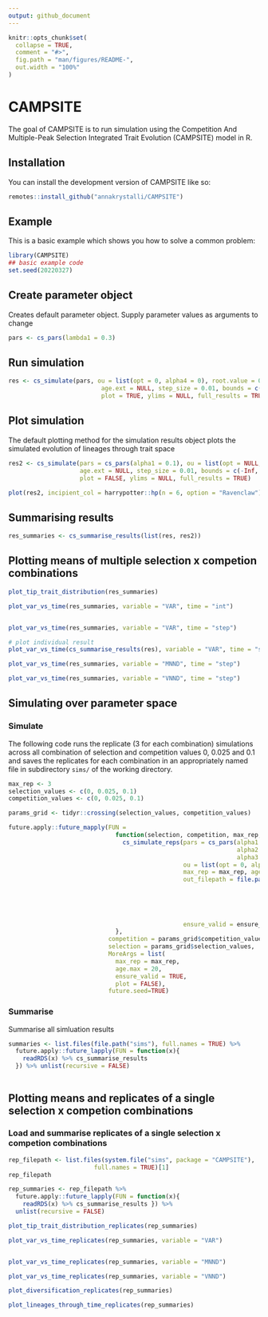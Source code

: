```yaml
---
output: github_document
---
```


<!-- README.md is generated from README.Rmd. Please edit that file -->

```r
knitr::opts_chunk$set(
  collapse = TRUE,
  comment = "#>",
  fig.path = "man/figures/README-",
  out.width = "100%"
)
```

# CAMPSITE

<!-- badges: start -->
<!-- badges: end -->

The goal of CAMPSITE is to run simulation using the Competition And Multiple-Peak Selection Integrated Trait Evolution (CAMPSITE) model in R.

## Installation

You can install the development version of CAMPSITE like so:

``` r
remotes::install_github("annakrystalli/CAMPSITE")
```

## Example

This is a basic example which shows you how to solve a common problem:

```r
library(CAMPSITE)
## basic example code
set.seed(20220327)
```

## Create parameter object

Creates default parameter object. Supply parameter values as arguments to change

```r
pars <- cs_pars(lambda1 = 0.3)
```


## Run simulation

```r
res <- cs_simulate(pars, ou = list(opt = 0, alpha4 = 0), root.value = 0, age.max = 10, 
                          age.ext = NULL, step_size = 0.01, bounds = c(-Inf, Inf), 
                          plot = TRUE, ylims = NULL, full_results = TRUE) 
```


## Plot simulation

The default plotting method for the simulation results object plots the simulated evolution of lineages through trait space


```r

res2 <- cs_simulate(pars = cs_pars(alpha1 = 0.1), ou = list(opt = NULL, alpha4 = NULL), root.value = 0, age.max = 10, 
                    age.ext = NULL, step_size = 0.01, bounds = c(-Inf, Inf), 
                    plot = FALSE, ylims = NULL, full_results = TRUE) 
```


```r
plot(res2, incipient_col = harrypotter::hp(n = 6, option = "Ravenclaw")[6])
```


## Summarising results

```r
res_summaries <- cs_summarise_results(list(res, res2))
```

## Plotting means of multiple selection x competion combinations

```r
plot_tip_trait_distribution(res_summaries)

plot_var_vs_time(res_summaries, variable = "VAR", time = "int")


plot_var_vs_time(res_summaries, variable = "VAR", time = "step")

# plot individual result
plot_var_vs_time(cs_summarise_results(res), variable = "VAR", time = "step")

plot_var_vs_time(res_summaries, variable = "MNND", time = "step")

plot_var_vs_time(res_summaries, variable = "VNND", time = "step")
```




## Simulating over parameter space

### Simulate

The following code runs the replicate (3 for each combination) simulations across all combination of selection and competition values 0, 0.025 and 0.1 and saves the replicates for each combination in an appropriately named file in subdirectory `sims/` of the working directory. 

```r

max_rep <- 3
selection_values <- c(0, 0.025, 0.1)
competition_values <- c(0, 0.025, 0.1)

params_grid <- tidyr::crossing(selection_values, competition_values)

future.apply::future_mapply(FUN = 
                              function(selection, competition, max_rep, age.max, ensure_valid, plot) {
                                cs_simulate_reps(pars = cs_pars(alpha1 = competition, 
                                                                alpha2 = competition,
                                                                alpha3 = selection),
                                                 ou = list(opt = 0, alpha4 = selection),
                                                 max_rep = max_rep, age.max = age.max,
                                                 out_filepath = file.path("sims", 
                                                                          paste0("comp-", competition, 
                                                                                 "_selec-", selection, 
                                                                                 "_reps-", max_rep, 
                                                                                 "_", Sys.Date(),
                                                                                 ".rds")),
                                                 ensure_valid = ensure_valid, plot = plot)
                              }, 
                            competition = params_grid$competition_values, 
                            selection = params_grid$selection_values, 
                            MoreArgs = list(
                              max_rep = max_rep,
                              age.max = 20,
                              ensure_valid = TRUE,
                              plot = FALSE),
                            future.seed=TRUE)


```

### Summarise

Summarise all simluation results

```r
summaries <- list.files(file.path("sims"), full.names = TRUE) %>%
  future.apply::future_lapply(FUN = function(x){
    readRDS(x) %>% cs_summarise_results
  }) %>% unlist(recursive = FALSE)



```





## Plotting means and replicates of a single selection x competion combinations

### Load and summarise replicates of a single selection x competion combinations


```r
rep_filepath <- list.files(system.file("sims", package = "CAMPSITE"), 
                        full.names = TRUE)[1]
rep_filepath

rep_summaries <- rep_filepath %>%
  future.apply::future_lapply(FUN = function(x){
    readRDS(x) %>% cs_summarise_results }) %>% 
  unlist(recursive = FALSE)

```




```r
plot_tip_trait_distribution_replicates(rep_summaries)

plot_var_vs_time_replicates(rep_summaries, variable = "VAR")


plot_var_vs_time_replicates(rep_summaries, variable = "MNND")

plot_var_vs_time_replicates(rep_summaries, variable = "VNND")

plot_diversification_replicates(rep_summaries)

plot_lineages_through_time_replicates(rep_summaries)

```


